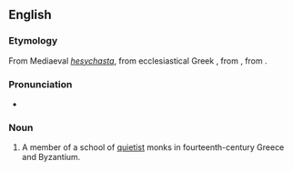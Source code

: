 ==English==
{{wikipedia}}

===Etymology===
From Mediaeval {{etyl|la|en}} ''[[hesychasta]]'', from ecclesiastical Greek {{term|ἡσυχαστής|lang=grc}}, from {{term|ἡσυχάζειν||to be quiet|lang=grc}}, from {{term|ἥσυχος||quiet|lang=grc}}.

===Pronunciation===
* {{IPA|/ˈhɛsɪkæst/|lang=en}}

===Noun===
{{en-noun}}

# {{context|ecclesiastical history|lang=en}} A member of a school of [[quietist]] monks in fourteenth-century Greece and Byzantium.